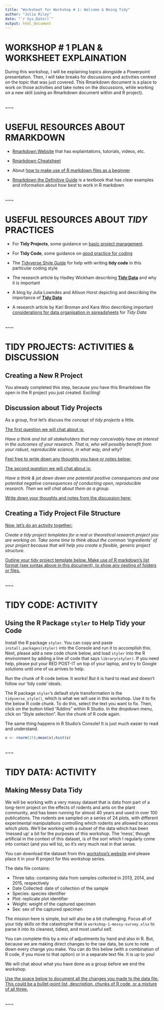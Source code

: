 ```yaml
---
title: "Worksheet for Workshop # 1: Welcome & Being Tidy"
author: "Julia Riley"
date: "`r Sys.Date()`"
output: html_document
---
```


# WORKSHOP # 1 PLAN & WORKSHEET EXPLAINATION

During this workshop, I will be explaining topics alongside a Powerpoint presentation. Then, I will take breaks for discussions and activities centred on the topic that was just covered. This Rmarkdown document is a place to work on those activities and take notes on the discussions, while working on a new skill (using an Rmarkdown document within and R project).


<br/>
~~~
<br/>


# USEFUL RESOURCES ABOUT RMARKDOWN

* [Rmarkdown Website](https://rmarkdown.rstudio.com/lesson-1.html) that has explaintations, tutorials, videos, etc.

* [Rmarkdown Cheatsheet](https://rstudio.github.io/cheatsheets/rmarkdown.pdf)

* About [how to make use of R markdown files as a beginner](https://environmentalcomputing.net/getting-started-with-r/rstudio-notebooks/)

* [Rmarkdown the Definitive Guide](https://bookdown.org/yihui/rmarkdown/) is a textbook that has clear examples and information about how best to work in R markdown


<br/>
~~~
<br/>


# USEFUL RESOURCES ABOUT *TIDY* PRACTICES

* For **Tidy Projects**, some guidance on [basic project management](https://environmentalcomputing.net/getting-started-with-r/project-management/).

* For **Tidy Code**, some guidance on [good practice for coding](https://environmentalcomputing.net/coding-skills/good-practice/)

* The [Tidyverse Style Guide](https://style.tidyverse.org/) for help with writing **tidy code** in this particular coding style

* The research article by Hadley Wickham describing **[Tidy Data](https://vita.had.co.nz/papers/tidy-data.pdf)** and why it is important

* A blog by Julia Lowndes and Allison Horst depicting and describing the importance of **[Tidy Data](https://openscapes.org/blog/2020-10-12-tidy-data/)**

* A research article by Karl Broman and Kara Woo describing important [considerations for data organisation in spreadsheets](https://www.tandfonline.com/doi/full/10.1080/00031305.2017.1375989) for *Tidy Data*


<br/>
~~~
<br/>


# TIDY PROJECTS: ACTIVITIES & DISCUSSION 

## Creating a New R Project

You already completed this step, because you have this Rmarkdown file open in the R project you just created. Exciting!


## Discussion about Tidy Projects

As a group, first let's discuss the concept of *tidy projects* a little. 

[The first question we will chat about is:]{.underline}

*Have a think and list all stakeholders that may conceivably have an interest in the outcomes of your research. That is, who will possibly benefit from your robust, reproducible science, in what way, and why?*

[Feel free to write down any thoughts you have or notes below:]{.underline}





[The second question we will chat about is:]{.underline}

*Have a think & jot down down one potential positive consequences and one potential negative consequences of conducting open, reproducible research. Then we will chat about them as a group.*

[Write down your thoughts and notes from the discussion here:]{.underline}






## Creating a Tidy Project File Structure

[Now, let's do an activity together:]{.underline}

*Create a tidy project templates for a real or theoretical research project you are working on. Take some time to think about the common ‘ingredients’ of your project because that will help you create a flexible, generic project structure.*

[Outline your tidy project template below. Make use of R markdown's list format (see syntax above in this document), to show any nesting of folders or files.]{.underline}







<br/>
~~~
<br/>

# TIDY CODE: ACTIVITY

## Using the R Package `styler` to Help Tidy your Code

Install the R package `styler`. You can copy and paste `install.packages(styler)` into the Console and run it to accomplish this. Next, please add a new code chunk below, and load `styler` into the R environment by adding a line of code that says `library(styler)`. If you need help, please put your RED POST-IT on top of your laptop, and try to Google solutions until one of us arrives to help.

Run the chunk of R code below. It works! But it is hard to read and doesn't follow our 'tidy code' ideals.

The R package `styler`'s default style transformation is the `tidyverse_style()`, which is what we will use in this workshop. Use it to fix the below R code chunk. To do this, select the text you want to fix. Then, click on the button titled "Addins" within R Studio. In the dropdown menu, click on "Style selection". Run the chunk of R code again. 

The same thing happens in R Studio's Console! It is just much easier to read and understand.

```R
x <- rnorm(15);mean(x);hist(x)
```


<br/>
~~~
<br/>


# TIDY DATA: ACTIVITY

## Making Messy Data Tidy

We will be working with a very messy dataset that is data from part of a long-term project on the effects of rodents and ants on the plant community, and has been running for almost 40 years and used in over 100 publications. The rodents are sampled on a series of 24 plots, with different experimental manipulations controlling which rodents are allowed to access which plots. We’ll be working with a subset of the data which has been ‘messed up’ a bit for the purposes of this workshop. The ‘mess’, though artificial in the context of this dataset, is of the sort which I regularly come into contact (and you will to), so it’s very much real in that sense. 

You can download the dataset from this [workshop's website](https://open-science-skills-in-r.netlify.app/welcome-and-introducing-a-tidy-workflow) and please place it in your R project for this workshop series.

The data file contains:

* Three tabs: containing data from samples collected in 2013, 2014, and 2015, respectively 
* Date Collected: date of collection of the sample
* Species: species identifier
* Plot: replicate plot identifier
* Weight: weight of the captured specimen 
* Sex: sex of the captured specimen

The mission here is simple, but will also be a bit challenging. Focus all of your tidy skills on the catastrophe that is `workshop-1-messy-survey.xlsx` to parse it into its cleanest, tidiest, and most useful self. 

You can complete this by a mix of adjustments by hand and also in R. But, because we are making direct changes to the raw data, be sure to note down every change you make. You can do this below (with a combination of R code, if you move to that option) or in a separate text file. It is up to you!

We will chat about what you have done as a group before we end the workshop.

[Use the space below to document all the changes you made to the data file. This could be a bullet-point list, description, chunks of R code, or a mixture of all three.]{.underline}










<br/>
~~~
<br/>